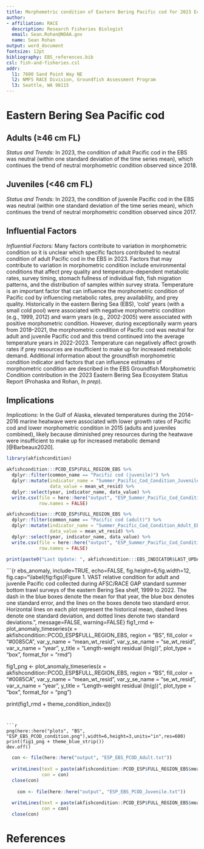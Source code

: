 ```yaml
---
title: Morphometric condition of Eastern Bering Pacific cod for 2023 Ecosystem and Socioeconomic Profile
author: 
- affiliation: RACE
  description: Research Fisheries Biologist
  email: Sean.Rohan@NOAA.gov
  name: Sean Rohan
output: word_document
fontsize: 12pt
bibliography: EBS_references.bib
csl: fish-and-fisheries.csl
addr: 
  l1: 7600 Sand Point Way NE
  l2: NMFS RACE Division, Groundfish Assessment Program
  l3: Seattle, WA 98115
---
```


# Eastern Bering Sea Pacific cod

## Adults (&geq;46 cm FL)

*Status and Trends:*  In 2023, the condition of adult Pacific cod in the EBS was neutral (within one standard deviation of the time series mean), which continues the trend of neutral morphometric condition observed since 2018.

## Juveniles (<46 cm FL)

*Status and Trends:* In 2023, the condition of juvenile Pacific cod in the EBS was neutral (within one standard deviation of the time series mean), which continues the trend of neutral morphometric condition observed since 2017.

## Influential Factors

*Influential Factors:* Many factors contribute to variation in morphometric condition so it is unclear which specific factors contributed to neutral condition of adult Pacific cod in the EBS in 2023. Factors that may contribute to variation in morphometric condition include environmental conditions that affect prey quality and temperature-dependent metabolic rates, survey timing, stomach fullness of individual fish, fish migration patterns, and the distribution of samples within survey strata. Temperature is an important factor that can influence the morphometric condition of Pacific cod by influencing metabolic rates, prey availability, and prey quality. Historically in the eastern Bering Sea (EBS), ‘cold’ years (with a small cold pool) were associated with negative morphometric condition (e.g., 1999, 2012) and warm years (e.g., 2002-2005) were associated with positive morphometric condition. However, during exceptionally warm years from 2018–2021, the morphometric condition of Pacific cod was neutral for adult and juvenile Pacific cod and this trend continued into the average temperature years in 2022-2023. Temperature can negatively affect growth rates if prey resources are insufficient to make up for increased metabolic demand. Additional information about the groundfish morphometric condition indicator and factors that can influence estimates of morphometric condition are described in the EBS Groundfish Morphometric Condition contribution in the 2023 Eastern Bering Sea Ecosystem Status Report (Prohaska and Rohan, _In prep_).

## Implications

*Implications:* In the Gulf of Alaska, elevated temperatures during the 2014–2016 marine heatwave were associated with lower growth rates of Pacific cod and lower morphometric condition in 2015 (adults and juveniles combined), likely because diminished prey resources during the heatwave were insufficient to make up for increased metabolic demand [@Barbeaux2020]. 


```r
library(akfishcondition)

akfishcondition:::PCOD_ESP$FULL_REGION_EBS %>%
  dplyr::filter(common_name == "Pacific cod (juvenile)") %>%
  dplyr::mutate(indicator_name = "Summer_Pacific_Cod_Condition_Juvenile_EBS_Survey",
                data_value = mean_wt_resid) %>%
  dplyr::select(year, indicator_name, data_value) %>%
  write.csv(file = here::here("output", "ESP_Summer_Pacific_Cod_Condition_Juvenile_EBS_Survey.csv"),
            row.names = FALSE)

akfishcondition:::PCOD_ESP$FULL_REGION_EBS %>%
  dplyr::filter(common_name == "Pacific cod (adult)") %>%
  dplyr::mutate(indicator_name = "Summer_Pacific_Cod_Condition_Adult_EBS_Survey",
                data_value = mean_wt_resid) %>%
  dplyr::select(year, indicator_name, data_value) %>%
  write.csv(file = here::here("output", "ESP_Summer_Pacific_Cod_Condition_Adult_EBS_Survey.csv"),
            row.names = FALSE)

print(paste0("Last Update: ", akfishcondition:::EBS_INDICATOR$LAST_UPDATE))
```

```{r ebs_anomaly, include=TRUE, echo=FALSE, fig.height=6,fig.width=12, fig.cap="\\label{fig:figs}Figure 1. VAST relative condition for adult and juvenile Pacific cod collected during AFSC/RACE GAP standard summer bottom trawl surveys of the eastern Bering Sea shelf, 1999 to 2022. The dash in the blue boxes denote the mean for that year, the blue box denotes one standard error, and the lines on the boxes denote two standard error. Horizontal lines on each plot represent the historical mean, dashed lines denote one standard deviation, and dotted lines denote two standard deviations.",  message=FALSE, warning=FALSE}
fig1_rmd <- plot_anomaly_timeseries(x = akfishcondition::PCOD_ESP$FULL_REGION_EBS,
                              region = "BS",
                              fill_color = "#0085CA",
                              var_y_name = "mean_wt_resid",
                              var_y_se_name = "se_wt_resid",
                              var_x_name = "year",
                              y_title = "Length-weight residual (ln(g))",
                              plot_type = "box",
                              format_for = "rmd")

fig1_png <- plot_anomaly_timeseries(x = akfishcondition::PCOD_ESP$FULL_REGION_EBS,
                              region = "BS",
                              fill_color = "#0085CA",
                              var_y_name = "mean_wt_resid",
                              var_y_se_name = "se_wt_resid",
                              var_x_name = "year",
                              y_title = "Length-weight residual (ln(g))",
                              plot_type = "box",
                              format_for = "png")

print(fig1_rmd + theme_condition_index())
```


```r
png(here::here("plots", "BS", "ESP_EBS_PCOD_condition.png"),width=6,height=3,units="in",res=600)
print(fig1_png + theme_blue_strip())
dev.off()
```



```r
  con <- file(here::here("output", "ESP_EBS_PCOD_Adult.txt"))
  
  writeLines(text = paste(akfishcondition::PCOD_ESP$FULL_REGION_EBS$mean_wt_resid[akfishcondition::PCOD_ESP$FULL_REGION_EBS$common_name == "Pacific cod (adult)"], collapse = ", "), 
             con = con)
  close(con)
  
    con <- file(here::here("output", "ESP_EBS_PCOD_Juvenile.txt"))
  
  writeLines(text = paste(akfishcondition::PCOD_ESP$FULL_REGION_EBS$mean_wt_resid[akfishcondition::PCOD_ESP$FULL_REGION_EBS$common_name == "Pacific cod (juvenile)"], collapse = ", "), 
             con = con)
  close(con)
```

# References